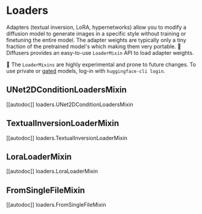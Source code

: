 <!--Copyright 2023 The HuggingFace Team. All rights reserved.

Licensed under the Apache License, Version 2.0 (the "License"); you may not use this file except in compliance with
the License. You may obtain a copy of the License at

http://www.apache.org/licenses/LICENSE-2.0

Unless required by applicable law or agreed to in writing, software distributed under the License is distributed on
an "AS IS" BASIS, WITHOUT WARRANTIES OR CONDITIONS OF ANY KIND, either express or implied. See the License for the
specific language governing permissions and limitations under the License.
-->

# Loaders

Adapters (textual inversion, LoRA, hypernetworks) allow you to modify a diffusion model to generate images in a specific style without training or finetuning the entire model. The adapter weights are typically only a tiny fraction of the pretrained model's which making them very portable. 🤗 Diffusers provides an easy-to-use `LoaderMixin` API to load adapter weights.

<Tip warning={true}>

🧪 The `LoaderMixins` are highly experimental and prone to future changes. To use private or [gated](https://huggingface.co/docs/hub/models-gated#gated-models) models, log-in with `huggingface-cli login`.

</Tip>

## UNet2DConditionLoadersMixin

[[autodoc]] loaders.UNet2DConditionLoadersMixin

## TextualInversionLoaderMixin

[[autodoc]] loaders.TextualInversionLoaderMixin

## LoraLoaderMixin

[[autodoc]] loaders.LoraLoaderMixin

## FromSingleFileMixin

[[autodoc]] loaders.FromSingleFileMixin
